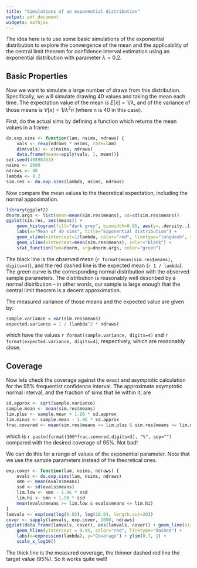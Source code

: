 ```yaml
---
title: "Simulations of an exponential distribution"
output: pdf_document
widgets: mathjax
---
```


The idea here is to use some basic simulations of the exponential
distribution to explore the convergence of the mean and the
applicability of the central limit theorem for confidence interval
estimation using an exponential distribution with parameter $\lambda=0.2$.

## Basic Properties

Now we want to simulate a large number of draws from this distribution.
Specifically, we will simulate drawing 40 values and taking the mean
each time.  The expectation value of the mean is $E[x] = 1 / \lambda$,
and of the variance of those means is $V[x] = 1 / \lambda^2 n$ (where n is
40 in this case).

First, do the actual sims by defining a function which returns
the mean values in a frame:
```r
do.exp.sims <- function(lam, nsims, ndraws) {
    vals <- rexp(ndraws * nsims, rate=lam)
    dim(vals) <- c(nsims, ndraws)
    data.frame(means=apply(vals, 1, mean))}
set.seed(49898453)
nsims <- 2000
ndraws <- 40
lambda <- 0.2
sim.res <- do.exp.sims(lambda, nsims, ndraws)
```

Now compare the mean values to the theoretical expectation, including
the normal appoximation.
```r
library(ggplot2)
dnorm.args <- list(mean=mean(sim.res$means), sd=sd(sim.res$means))
ggplot(sim.res, aes(means)) + 
    geom_histogram(fill="dark grey", binwidth=0.05, aes(y=..density..)) +
    labs(x="Mean of 40 sims", title="Exponential distribution") +
    geom_vline(xintercept=1/lambda, color="red", linetype="longdash", size=2) +
    geom_vline(xintercept=mean(sim.res$means), color="black") +
    stat_function(fun=dnorm, arg=dnorm.args, color="green")
```

The black line is the observed mean (`r format(mean(sim.res$means), 
digits=4)`), and the red dashed line is the expected mean 
(`r 1 / lambda`).  The green curve is the
corresponding normal distribution with the observed sample parameters.
The distribution is reasonably well described by a normal distribution --
in other words, our sample is large enough that the central limit theorem
is a decent approximation.

The measured variance of those means and the expected value are
given by:
```r
sample.variance = var(sim.res$means)
expected.variance = 1 / (lambda^2 * ndraws)
```
which have the values `r format(sample.variance, digits=4)` and 
`r format(expected.variance, digits=4)`, respectively, which are
reasonably close.

## Coverage

Now lets check the coverage against the exact and asymptotic calculation
for the 95% frequentist confidence interval.  The approximate 
asymptotic normal interval, and the fraction of sims that lie within it, are
```r
sd.approx <- sqrt(sample.variance)
sample.mean <- mean(sim.res$means)
lim.plus <- sample.mean + 1.96 * sd.approx
lim.minus <- sample.mean - 1.96 * sd.approx
frac.covered <- mean(sim.res$means <= lim.plus & sim.res$means >= lim.minus)
```
which is `r paste(format(100*frac.covered,digits=3), "%", sep="")` compared 
with the desired coverage of 95%.  Not bad!

We can do this for a range of values of the exponential parameter.
Note that we use the sample parameters instead of the theoretical ones.
```r
exp.cover <- function(lam, nsims, ndraws) {
    evals <- do.exp.sims(lam, nsims, ndraws)
    smn <- mean(evals$means)
    ssd <- sd(evals$means)
    lim.low <- smn - 1.96 * ssd
    lim.hi <- smn + 1.96 * ssd
    mean(evals$means >= lim.low & evals$means <= lim.hi)
}
lamvals <- exp(seq(log(0.02), log(10.0), length.out=20))
cover <- sapply(lamvals, exp.cover, 1000, ndraws)
ggplot(data.frame(lamvals, cover), aes(lamvals, cover)) + geom_line(size=2) +
    geom_hline(yintercept = 0.95, color="red", linetype="dashed") +
    labs(x=expression(lambda), y="Coverage") + ylim(0.7, 1) + 
    scale_x_log10()
```

The thick line is the measured coverage, the thinner dashed red line
the target value (95%).  So it works quite well!